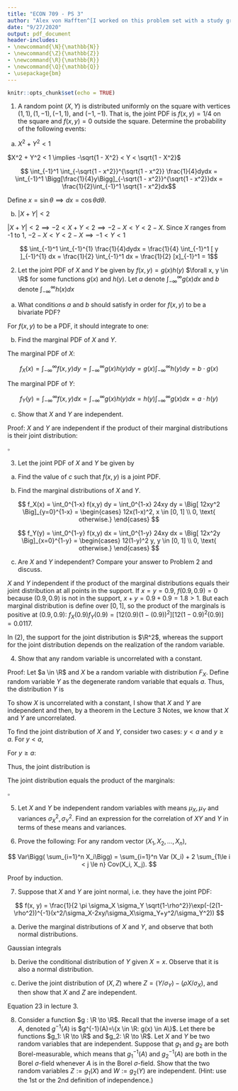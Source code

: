 ```yaml
---
title: "ECON 709 - PS 3"
author: "Alex von Hafften^[I worked on this problem set with a study group of Michael Nattinger, Andrew Smith, and Ryan Mather. I also discussed problems with Emily Case, Sarah Bass, and Danny Edgel.]"
date: "9/27/2020"
output: pdf_document
header-includes:
- \newcommand{\N}{\mathbb{N}}
- \newcommand{\Z}{\mathbb{Z}}
- \newcommand{\R}{\mathbb{R}}
- \newcommand{\Q}{\mathbb{Q}}
- \usepackage{bm}
---
```


```r
knitr::opts_chunk$set(echo = TRUE)
```

1. A random point $(X, Y)$ is distributed uniformly on the square with vertices $(1, 1), (1, -1), (-1, 1)$, and $(-1, -1)$. That is, the joint PDF is $f(x, y) = 1/4$ on the square and $f(x, y) = 0$ outside the square. Determine the probability of the following events:

(a) $X^2 + Y^2 < 1$

$X^2 + Y^2 < 1 \implies -\sqrt{1 - X^2} < Y < \sqrt{1 - X^2}$

$$ \int_{-1}^1 \int_{-\sqrt{1 - x^2}}^{\sqrt{1 - x^2}} \frac{1}{4}dydx =  \int_{-1}^1 \Bigg[\frac{1}{4}y\Bigg]_{-\sqrt{1 - x^2}}^{\sqrt{1 - x^2}}dx =  \frac{1}{2}\int_{-1}^1 \sqrt{1 - x^2}dx$$

Define $x = \sin \theta \implies dx = \cos \theta d \theta$.

\begin{align*}
\frac{1}{2}\int_{-1}^1 \sqrt{1 - x^2}dx &= \frac{1}{2}\int_{-\pi/2}^{\pi/2} \sqrt{1 - (\sin \theta)^2} \cos \theta d\theta \\
                                        &= \frac{1}{2}\int_{-\pi/2}^{\pi/2} \cos^2 \theta d\theta \\
                                        &= \frac{1}{4}\int_{-\pi/2}^{\pi/2} 1+\cos (2\theta) d\theta \\
                                        &= \frac{1}{4} \Bigg[\theta+\frac{\sin (2\theta)}{2}\Bigg]_{-\pi/2}^{\pi/2} \\
                                        &= \frac{1}{4} \Bigg[(\pi/2)+\frac{0}{2} - (-\pi/2) - \frac{0}{2}\Bigg] \\
                                        &= \frac{\pi}{4}
\end{align*}

(b) $|X + Y| < 2$

$|X + Y| < 2 \implies -2 < X +Y < 2 \implies -2-X<Y<2-X$. Since $X$ ranges from -1 to 1, $-2-X<Y<2-X \implies -1<Y<1$

$$ \int_{-1}^1 \int_{-1}^{1} \frac{1}{4}dydx = \frac{1}{4} \int_{-1}^1 [ y ]_{-1}^{1} dx  = \frac{1}{2} \int_{-1}^1 dx = \frac{1}{2} [x]_{-1}^1 = 1$$

\pagebreak

2. Let the joint PDF of $X$ and $Y$ be given by $f(x, y) = g(x)h(y)$ $\forall x, y \in \R$ for some functions $g(x)$ and $h(y)$. Let $a$ denote $\int_{-\infty}^\infty g(x)dx$ and $b$ denote $\int_{-\infty}^\infty h(x)dx$

(a) What conditions $a$ and $b$ should satisfy in order for $f(x, y)$ to be a bivariate PDF?

For $f(x, y)$ to be a PDF, it should integrate to one:

\begin{align*}
\int_{-\infty}^\infty \int_{-\infty}^\infty f(x, y) dx dy &= 1 \\
\implies \int_{-\infty}^\infty \int_{-\infty}^\infty g(x)h(y) dx dy &= 1 \\
\implies \int_{-\infty}^\infty g(x) dx \int_{-\infty}^\infty h(y) dy &= 1 \\
\implies a b &= 1 \\
\implies a &= b^{-1} \\
\end{align*}

(b) Find the marginal PDF of $X$ and $Y$.

The marginal PDF of $X$:

$$
f_X(x) = \int_{-\infty}^\infty f(x, y) dy = \int_{-\infty}^\infty g(x)h(y) dy = g(x)\int_{-\infty}^\infty h(y) dy = b \cdot g(x)
$$

The marginal PDF of $Y$:

$$
f_Y(y) = \int_{-\infty}^\infty f(x, y) dx = \int_{-\infty}^\infty g(x)h(y) dx = h(y)\int_{-\infty}^\infty g(x) dx = a \cdot h(y)
$$

(c) Show that $X$ and $Y$ are independent.

Proof: $X$ and $Y$ are independent if the product of their marginal distributions is their joint distribution:

\begin{align*}
f_X(x) \cdot f_Y(y) &= b \cdot g(x) \cdot a \cdot h(y) \\
                    &= b \cdot g(x) \cdot b^{-1} \cdot h(y) \\
                    &= g(x) \cdot h(y) \\
                    &= f(x, y) \\
\end{align*}

$\square$

\pagebreak

3. Let the joint PDF of $X$ and $Y$ be given by 

\begin{align*}
f(x, y) = \begin{cases} cxy & \text{ if } x, y \in [0, 1], x+y \le 1 \\ 0, & \text{ otherwise } \end{cases}
\end{align*}

(a) Find the value of $c$ such that $f(x, y)$ is a joint PDF.

\begin{align*}
        \int_0^1 \int_0^{1-x} f(x, y) dy dx &= 1 \\
\implies    \int_0^1 \int_0^{1-x} cxy dy dx &= 1 \\
\implies c\int_0^1 \Big[ \frac{xy^2}{2} \Big]_{y=0}^{1-x} dx &= 1\\
\implies \frac{c}{2} \int_0^1 x(1-x)^2 dx &= 1\\
\implies \frac{c}{2}\Big[ \frac{x^2}{2}-\frac{2x^3}{3}+\frac{x^4}{4} \Big]_{x=0}^1 &= 1\\
\implies \frac{c}{2}\Big[ \frac{1}{2}-\frac{2}{3}+\frac{1}{4} \Big] &= 1\\
\implies c &= 24\\
\end{align*}

(b) Find the marginal distributions of $X$ and $Y$.

$$
f_X(x) = \int_0^{1-x} f(x,y) dy = \int_0^{1-x} 24xy dy = \Big[ 12xy^2 \Big]_{y=0}^{1-x} = \begin{cases} 12x(1-x)^2, x \in [0, 1] \\ 0, \text{ otherwise.} \end{cases}
$$

$$
f_Y(y) = \int_0^{1-y} f(x,y) dx = \int_0^{1-y} 24xy dx = \Big[ 12x^2y \Big]_{x=0}^{1-y} = \begin{cases} 12(1-y)^2 y, y \in [0, 1] \\ 0, \text{ otherwise.} \end{cases}
$$

(c) Are $X$ and $Y$ independent? Compare your answer to Problem 2 and discuss.

$X$ and $Y$ independent if the product of the marginal distributions equals their joint distribution at all points in the support.  If $x=y=0.9$, $f(0.9, 0.9) = 0$ because $(0.9, 0.9)$ is not in the support, $x+y=0.9+0.9=1.8 > 1$. But each marginal distribution is define over $[0,1]$, so the product of the marginals is positive at $(0.9, 0.9)$: $f_X(0.9)f_Y(0.9) = [12(0.9)(1-(0.9))^2][12(1-0.9)^2 (0.9)] = 0.0117$.

In (2), the support for the joint distribution is $\R^2$, whereas the support for the joint distribution depends on the realization of the random variable.

\pagebreak

4. Show that any random variable is uncorrelated with a constant.

Proof: Let $a \in \R$ and $X$ be a random variable with distribution $F_X$. Define random variable $Y$ as the degenerate random variable that equals $a$.  Thus, the distribution $Y$ is

\begin{align*}
F_Y(y) = \begin{cases} 0, & y<a \\ 1, & y \ge a \end{cases}
\end{align*}

To show $X$ is uncorrelated with a constant, I show that $X$ and $Y$ are independent and then, by a theorem in the Lecture 3 Notes, we know that $X$ and $Y$ are uncorrelated.

To find the joint distribution of $X$ and $Y$, consider two cases: $y < a$ and $y \ge a$. For $y < a$,

\begin{align*}
F(x, y) &= P(X \le x \text{ and } Y \le y)\\
        &= P(X \le x \text{ and } Y \le a) \\
        &= 0
\end{align*}

For $y \ge a$:

\begin{align*}
F(x, y) &= P(X \le x \text{ and } Y \le y)\\
        &= P(X \le x) \\
        &= F_X(x)
\end{align*}

Thus, the joint distribution is

\begin{align*}
F(x, y) = \begin{cases} 0, & y<a \\ F_X(x), & y \ge a \end{cases}
\end{align*}

The joint distribution equals the product of the marginals:

\begin{align*}
F(x, y) = \begin{cases} 0*F_X(x), & y<a \\ 1*F_X(x), & y \ge a \end{cases} = \begin{cases} F_Y(y)*F_X(x), & y<a \\ F_Y(y)*F_X(x), & y \ge a \end{cases}.
\end{align*}

$\square$

\pagebreak

5. Let $X$ and $Y$ be independent random variables with means $\mu_X, \mu_Y$ and variances $\sigma_X^2, \sigma_Y^2$.  Find an expression for the correlation of $XY$ and $Y$ in terms of these means and variances.

\pagebreak

6. Prove the following: For any random vector $(X_1, X_2, ..., X_n)$,

$$
Var\Bigg( \sum_{i=1}^n X_i\Bigg) = \sum_{i=1}^n Var (X_i) + 2 \sum_{1\le i < j \le n}
Cov(X_i, X_j).
$$

Proof by induction.

\pagebreak

7. Suppose that $X$ and $Y$ are joint normal, i.e. they have the joint PDF:

$$
f(x, y) = \frac{1}{2 \pi \sigma_X \sigma_Y \sqrt{1-\rho^2}}\exp(-(2(1-\rho^2))^{-1}(x^2/\sigma_X-2xy/\sigma_X\sigma_Y+y^2/\sigma_Y^2))
$$

(a) Derive the marginal distributions of $X$ and $Y$, and observe that both normal distributions.

Gaussian integrals

(b) Derive the conditional distribution of $Y$ given $X=x$. Observe that it is also a normal distribution.

(c) Derive the joint distribution of $(X, Z)$ where $Z = (Y/\sigma_Y)-(\rho X/\sigma_X)$, and then show that $X$ and $Z$ are independent.

Equation 23 in lecture 3.

\pagebreak

8. Consider a function $g : \R \to \R$. Recall that the inverse image of a set $A$, denoted $g^{-1}(A)$ is $g^{-1}(A)=\{x \in \R: g(x) \in A\}$.  Let there be functions $g_1: \R \to \R$ and $g_2: \R \to \R$.  Let $X$ and $Y$ be two random variables that are independent.  Suppose that $g_1$ and $g_2$ are both Borel-measurable, which means that $g_1^{-1}(A)$ and $g_2^{-1}(A)$ are both in the Borel $\sigma$-field whenever $A$ is in the Borel $\sigma$-field.  Show that the two random variables $Z := g_1(X)$ and $W:=g_2(Y)$ are independent.  (Hint: use the 1st or the 2nd definition of independence.)


